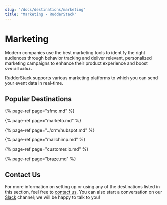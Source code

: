 ```yaml
---
slug: "/docs/destinations/marketing"
title: "Marketing - RudderStack"
---
```


# Marketing

Modern companies use the best marketing tools to identify the right audiences through behavior tracking and deliver relevant, personalized marketing campaigns to enhance their product experience and boost overall sales.

RudderStack supports various marketing platforms to which you can send your event data in real-time.

## Popular Destinations

{% page-ref page="sfmc.md" %}

{% page-ref page="marketo.md" %}

{% page-ref page="../crm/hubspot.md" %}

{% page-ref page="mailchimp.md" %}

{% page-ref page="customer.io.md" %}

{% page-ref page="braze.md" %}

## Contact Us

For more information on setting up or using any of the destinations listed in this section, feel free to [contact us](mailto:%20docs@rudderstack.com). You can also start a conversation on our [Slack](https://resources.rudderstack.com/join-rudderstack-slack) channel; we will be happy to talk to you!
